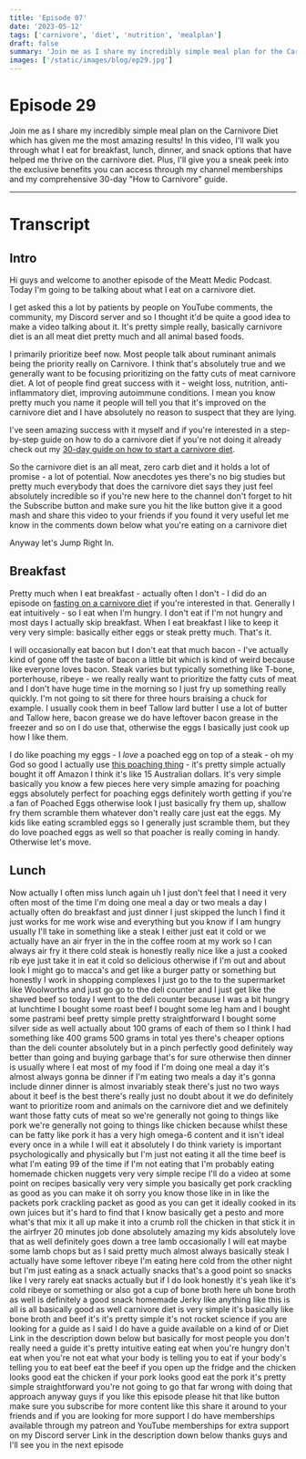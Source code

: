 ```yaml
---
title: 'Episode 07'
date: '2023-05-12'
tags: ['carnivore', 'diet', 'nutrition', 'mealplan']
draft: false
summary: 'Join me as I share my incredibly simple meal plan for the Carnivore Diet which has given me the most amazing results! '
images: ['/static/images/blog/ep29.jpg']
---
```


# Episode 29

Join me as I share my incredibly simple meal plan on the Carnivore Diet which has given me the most amazing results! In this video, I'll walk you through what I eat for breakfast, lunch, dinner, and snack options that have helped me thrive on the carnivore diet. Plus, I'll give you a sneak peek into the exclusive benefits you can access through my channel memberships and my comprehensive 30-day "How to Carnivore" guide.

---

# Transcript

## Intro

Hi guys and welcome to another episode of the Meatt Medic Podcast. Today I'm going
to be talking about what I eat on a carnivore diet.

I get asked this a lot by patients by people on YouTube comments, the community, my Discord server and so
I thought it'd be quite a good idea to make a video talking
about it. It's pretty simple really, basically carnivore diet is an all meat diet pretty
much and all animal based foods.

I primarily prioritize beef now. Most people talk about ruminant animals being the priority really on Carnivore. I think
that's absolutely true and we generally want to be focusing prioritizing on the fatty cuts of meat carnivore diet. A lot of people find great success with it - weight loss, nutrition, anti-inflammatory diet, improving autoimmune conditions. I mean you know
pretty much you name it people will tell you that it's improved on the carnivore
diet and I have absolutely no reason to suspect that they are lying.

I've seen
amazing success with it myself and if you're interested in a step-by-step
guide on how to do a carnivore diet if you're not doing it already check out my
[30-day guide on how to start a carnivore diet](https://bit.ly/3lSmkji).

So the carnivore diet is an all meat, zero carb diet and it holds a lot of promise - a lot of potential.
Now anecdotes yes there's no big studies but pretty much
everybody that does the carnivore diet says they just feel absolutely
incredible so if you're new here to the channel don't forget to hit the
Subscribe button and make sure you hit the like button give it a good
mash and share this video to your friends if you found it very useful let
me know in the comments down below what you're eating on a carnivore diet

Anyway let's Jump Right In.

## Breakfast

Pretty much when I eat breakfast -
actually often I don't - I did do an
episode on [fasting on a carnivore diet](/episode07)
if you're interested in that. Generally I
eat intuitively - so I eat when I'm hungry.
I don't eat if I'm not hungry and most
days I actually skip breakfast. When I eat breakfast I
like to keep it very very simple:
basically either eggs or steak
pretty much. That's it.

I will
occasionally eat bacon but I don't eat that
much bacon - I've actually kind of gone
off the taste of bacon a little bit
which is kind of weird because like
everyone loves bacon. Steak
varies but typically something like
T-bone, porterhouse, ribeye - we really
really want to prioritize the fatty
cuts of meat and I don't have huge time
in the morning so I just fry up
something really quickly. I'm not going
to sit there for three hours braising a
chuck for example. I usually cook them in
beef Tallow lard butter I use a lot of
butter and Tallow here, bacon grease we
do have leftover bacon grease in the
freezer and so on I do use that,
otherwise the eggs I basically just cook
up how I like them.

I do like poaching my
eggs - I _love_ a poached egg on top of a
steak - oh my God so good I actually use
[this poaching
thing](https://amzn.to/3Mla0lG) - it's pretty simple actually
bought it off Amazon I think it's like
15 Australian dollars. It's very simple
basically you know a few pieces here
very simple amazing for poaching eggs
absolutely perfect for poaching eggs
definitely worth getting if you're a fan
of Poached Eggs otherwise look I just
basically fry them up, shallow fry them
scramble them whatever don't really care
just eat the eggs. My kids like eating
scrambled eggs so I generally just
scramble them, but they do love poached eggs
as well so that poacher is really coming in handy. Otherwise let's move.

## Lunch

Now actually I often miss lunch
again uh I just don't feel that I need
it very often most of the time I'm doing
one meal a day or two meals a day I
actually often do breakfast and just
dinner I just skipped the lunch I find
it just works for me work wise and
everything but you know if I am hungry
usually I'll take in something like a
steak I either just eat it cold or we
actually have an air fryer in the in the
coffee room at my work so I can always
air fry it there cold steak is honestly
really nice like a just a cooked rib eye
just take it in eat it cold so delicious
otherwise if I'm out and about look I
might go to macca's and get like a
burger patty or something but honestly
I work in shopping complexes I just go
to the to the supermarket like
Woolworths and just go go to the deli
counter and I just get like the shaved
beef so today I went to the deli counter
because I was a bit hungry at lunchtime
I bought some roast beef I bought some
leg ham and I bought some pastrami beef
pretty simple pretty straightforward I
bought some silver side as well actually
about 100 grams of each of them so I
think I had something like 400 grams 500
grams in total yes there's cheaper
options than the deli counter absolutely
but in a pinch perfectly good definitely
way better than going and buying garbage
that's for sure otherwise then dinner is
usually where I eat most of my food if
I'm doing one meal a day it's almost
always gonna be dinner if I'm eating two
meals a day it's gonna include dinner
dinner is almost invariably steak
there's just no two ways about it beef
is the best
there's really just no doubt about it we
do definitely want to prioritize room
and animals on the carnivore diet and we
definitely want those fatty cuts of meat
so we're generally not going to things
like pork we're generally not going to
things like chicken because whilst these
can be fatty like pork it has a very
high omega-6 content and it isn't ideal
every once in a while I will eat it
absolutely I do think variety is
important psychologically and physically
but I'm just not eating it all the time
beef is what I'm eating 99 of the time
if I'm not eating that I'm probably
eating homemade chicken nuggets very
very simple recipe I'll do a video at
some point on recipes basically very
very simple you basically get pork
crackling as good as you can make it oh
sorry you know those like in in like the
packets pork crackling packet as good as
you can get it ideally cooked in its own
juices but it's hard to find that I know
basically get a pesto and more what's
that mix it all up make it into a crumb
roll the chicken in that stick it in the
airfryer 20 minutes job done absolutely
amazing my kids absolutely love that as
well definitely goes down a tree lamb
occasionally I will eat maybe some lamb
chops but as I said pretty much almost
always
basically steak I actually have some
leftover ribeye I'm eating here cold
from the other night but I'm just eating
as a snack actually snacks that's a good
point so snacks like I very rarely eat
snacks actually but if I do look
honestly it's yeah like it's cold ribeye
or something or also got a cup of bone
broth here uh bone broth as well is
definitely a good snack homemade Jerky
like anything like this is all is all
basically good as well carnivore diet is
very simple it's basically like bone
broth and beef it's it's pretty simple
it's not rocket science if you are
looking for a guide as I said I do have
a guide available on a kind of or Diet
Link in the description down below
but basically for most people you don't
really need a guide it's pretty
intuitive eating eat when you're hungry
don't eat when you're not eat what your
body is telling you to eat if your
body's telling you to eat beef eat the
beef if you open up the fridge and the
chicken looks good eat the chicken if
your pork looks good eat the pork it's
pretty simple straightforward you're not
going to go that far wrong with doing
that approach
anyway guys if you like this episode
please hit that like button make sure
you subscribe for more content like this
share it around to your friends and if
you are looking for more support I do
have memberships available through my
patreon and YouTube memberships for
extra support on my Discord server Link
in the description down below thanks
guys and I'll see you in the next
episode
